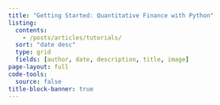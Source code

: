 ```yaml
---
title: "Getting Started: Quantitative Finance with Python"
listing:
  contents: 
    - /posts/articles/tutorials/
  sort: "date desc"
  type: grid
  fields: [author, date, description, title, image]
page-layout: full
code-tools:
  source: false
title-block-banner: true
---
```


